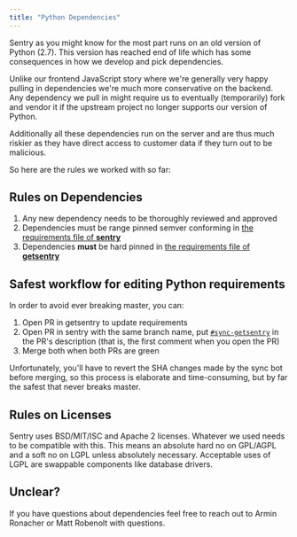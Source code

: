 ```yaml
---
title: "Python Dependencies"
---
```


Sentry as you might know for the most part runs on an old version of Python (2.7). This version has reached end of life which has some consequences in how we develop and pick dependencies.

Unlike our frontend JavaScript story where we're generally very happy pulling in dependencies we're much more conservative on the backend. Any dependency we pull in might require us to eventually (temporarily) fork and vendor it if the upstream project no longer supports our version of Python.

Additionally all these dependencies run on the server and are thus much riskier as they have direct access to customer data if they turn out to be malicious.

So here are the rules we worked with so far:

## Rules on Dependencies

1. Any new dependency needs to be thoroughly reviewed and approved
2. Dependencies must be range pinned semver conforming in [the requirements file of **sentry**](https://github.com/getsentry/sentry/blob/master/requirements-base.txt)
3. Dependencies **must** be hard pinned in [the requirements file of **getsentry**](https://github.com/getsentry/getsentry/blob/master/requirements-base.txt)

## Safest workflow for editing Python requirements

In order to avoid ever breaking master, you can:

1. Open PR in getsentry to update requirements
2. Open PR in sentry with the same branch name, put [`#sync-getsentry`](/workflow/) in the PR's description (that is, the first comment when you open the PR)
3. Merge both when both PRs are green

Unfortunately, you'll have to revert the SHA changes made by the sync bot before merging, so this process is elaborate and time-consuming, but by far the safest that never breaks master.

## Rules on Licenses

Sentry uses BSD/MIT/ISC and Apache 2 licenses. Whatever we used needs to be compatible with this. This means an absolute hard no on GPL/AGPL and a soft no on LGPL unless absolutely necessary. Acceptable uses of LGPL are swappable components like database drivers.

## Unclear?

If you have questions about dependencies feel free to reach out to Armin Ronacher or Matt Robenolt with questions.
